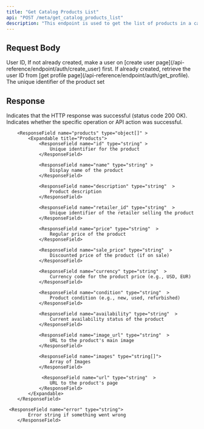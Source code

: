 ```yaml
---
title: "Get Catalog Products List"
api: "POST /meta/get_catalog_products_list"
description: "This endpoint is used to get the list of products in a catalog."
---
```


## Request Body

<ParamField body='userId' type='string' required>
  User ID, If not already created, make a user on [create user
  page](/api-reference/endpoint/auth/create_user) first. If already created,
  retrieve the user ID from [get profile
  page](/api-reference/endpoint/auth/get_profile).
</ParamField>

<ParamField body='productSetId' type='string' required>
  The unique identifier of the product set
</ParamField>

## Response

<ResponseField name='success' type='boolean'>
  Indicates that the HTTP response was successful (status code 200 OK).
</ResponseField>

<ResponseField name='results' type='object'>
  <Expandable title='Results Object'>
    <ResponseField name='success' type='boolean'>
      Indicates whether the specific operation or API action was successful.
    </ResponseField>

    	<ResponseField name="products" type="object[]" >
            <Expandable title="Products">
                <ResponseField name="id" type="string" >
                    Unique identifier for the product
                </ResponseField>

                <ResponseField name="name" type="string" >
                    Display name of the product
                </ResponseField>

                <ResponseField name="description" type="string"  >
                    Product description
                </ResponseField>

                <ResponseField name="retailer_id" type="string"  >
                    Unique identifier of the retailer selling the product
                </ResponseField>

                <ResponseField name="price" type="string"  >
                    Regular price of the product
                </ResponseField>

                <ResponseField name="sale_price" type="string"  >
                    Discounted price of the product (if on sale)
                </ResponseField>

                <ResponseField name="currency" type="string"  >
                    Currency code for the product price (e.g., USD, EUR)
                </ResponseField>

                <ResponseField name="condition" type="string"  >
                    Product condition (e.g., new, used, refurbished)
                </ResponseField>

                <ResponseField name="availability" type="string"  >
                    Current availability status of the product
                </ResponseField>

                <ResponseField name="image_url" type="string"  >
                    URL to the product's main image
                </ResponseField>

                <ResponseField name="images" type="string[]">
                    Array of Images
                </ResponseField>

                 <ResponseField name="url" type="string"  >
                    URL to the product's page
                </ResponseField>
            </Expandable>
        </ResponseField>

     <ResponseField name="error" type="string">
    		Error string if something went wrong
    	</ResponseField>

  </Expandable>
</ResponseField>
